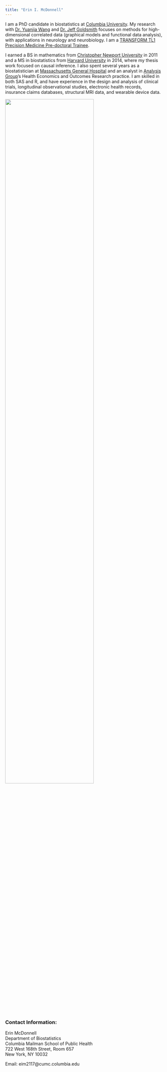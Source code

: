 ```yaml
---
title: "Erin I. McDonnell"
---
```


I am a PhD candidate in biostatistics at [Columbia University](https://www.mailman.columbia.edu/academics/departments/biostatistics). My research with [Dr. Yuanjia Wang](https://www.mailman.columbia.edu/people/our-faculty/yw2016) and [Dr. Jeff Goldsmith](http://jeffgoldsmith.com/) focuses on methods for high-dimensional correlated data (graphical models and functional data analysis), with applications in neurology and neurobiology. I am a [TRANSFORM TL1 Precision Medicine Pre-doctoral Trainee](https://www.irvinginstitute.columbia.edu/services/tl1-training-programs).

I earned a BS in mathematics from [Christopher Newport University](http://cnu.edu/) in 2011 and a MS in biostatistics from [Harvard University](https://www.hsph.harvard.edu/biostatistics/) in 2014, where my thesis work focused on causal inference. I also spent several years as a biostatistician at [Massachusetts General Hospital](http://hedwig.mgh.harvard.edu/biostatistics/) and an analyst in [Analysis Group](http://www.analysisgroup.com/practices/health-care/health-economics-outcomes-research-heor/)'s Health Economics and Outcomes Research practice. I am skilled in both SAS and R, and have experience in the design and analysis of clinical trials, longitudinal observational studies, electronic health records, insurance claims databases, structural MRI data, and wearable device data. 

<img src="images/DSC_2672_2.jpg" style="width:75%">

### Contact Information:

Erin McDonnell  
Department of Biostatistics  
Columbia Mailman School of Public Health  
722 West 168th Street, Room 657  
New York, NY 10032

Email: eim2117@cumc.columbia.edu

